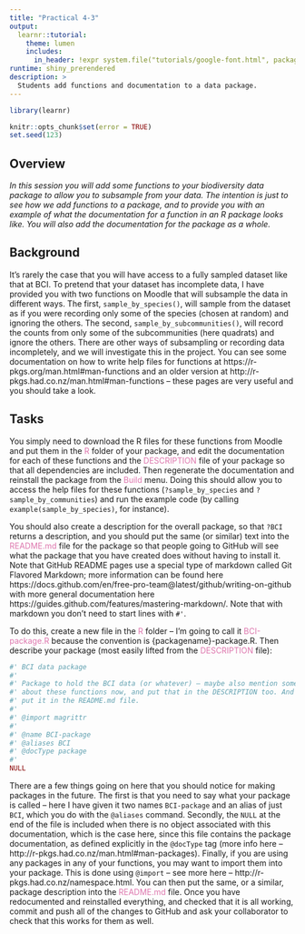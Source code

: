 ```yaml
---
title: "Practical 4-3"
output: 
  learnr::tutorial:
    theme: lumen
    includes:
      in_header: !expr system.file("tutorials/google-font.html", package = "RPiR")
runtime: shiny_prerendered
description: >
  Students add functions and documentation to a data package.
---
```


```r
library(learnr)

knitr::opts_chunk$set(error = TRUE)
set.seed(123)
```


## Overview
*In this session you will add some functions to your biodiversity data package* 
*to allow you to subsample from your data. The intention is just to see how we* 
*add functions to a package, and to provide you with an example of what the*
*documentation for a function in an R package looks like. You will also add the*
*documentation for the package as a whole.*

## Background

It’s rarely the case that you will have access to a fully sampled dataset like
that at BCI. To pretend that your dataset has incomplete data, I have provided 
you with two functions on Moodle that will subsample the data in different ways. 
The first, `sample_by_species()`, will sample from the dataset as if you were
recording only some of the species (chosen at random) and ignoring the others. 
The second, `sample_by_subcommunities()`, will record the counts from only 
some of the subcommunities (here quadrats) and ignore the others. There are 
other ways of subsampling or recording data incompletely, and we will
investigate this in the project. You can see some documentation on how to write
help files for functions at https://r-pkgs.org/man.html#man-functions and an
older version at http://r-pkgs.had.co.nz/man.html#man-functions – these pages 
are very useful and you should take a look.

## Tasks

You simply need to download the R files for these functions from Moodle and put
them in the <span style="color: #de77ae;">R</span> folder of your package, and
edit the documentation for each of these functions and the 
<span style="color: #de77ae;">DESCRIPTION</span> file of your package so that 
all dependencies are included. Then regenerate the documentation and reinstall 
the package from the <span style="color: #de77ae;">Build</span> menu. Doing this 
should allow you to access the help files for these functions 
(`?sample_by_species` and `?sample_by_communities`) and run the example code (by 
calling `example(sample_by_species)`, for instance). 

You should also create a description for the overall package, so that `?BCI` 
returns a description, and you should put the same (or similar) text into the 
<span style="color: #de77ae;">README.md</span> file for the package so that 
people going to GitHub will see what the package that you have created does 
without having to install it. Note that GitHub README pages use a special type 
of markdown called Git Flavored Markdown; more information can be found here https://docs.github.com/en/free-pro-team@latest/github/writing-on-github with 
more general documentation here 
https://guides.github.com/features/mastering-markdown/. Note that with markdown
you don’t need to start lines with `#'`.

To do this, create a new file in the <span style="color: #de77ae;">R</span> 
folder – I’m going to call it <span style="color: #de77ae;">BCI-package.R</span> 
because the convention is {packagename}-package.R. Then describe your package (most easily lifted 
from the <span style="color: #de77ae;">DESCRIPTION</span> file):

```r
#' BCI data package 
#'
#' Package to hold the BCI data (or whatever) – maybe also mention something
#' about these functions now, and put that in the DESCRIPTION too. And then
#' put it in the README.md file. 
#'
#' @import magrittr 
#'
#' @name BCI-package
#' @aliases BCI
#' @docType package 
#'
NULL
```

There are a few things going on here that you should notice for making packages 
in the future. The first is that you need to say what your package is called – 
here I have given it two names `BCI-package` and an alias of just `BCI`, which 
you do with the `@aliases` command. Secondly, the `NULL` at the end of the file
is included when there is no object associated with this documentation, which is
the case here, since this file contains the package documentation, as defined
explicitly in the `@docType` tag (more info here –
http://r-pkgs.had.co.nz/man.html#man-packages). Finally, if you are using any 
packages in any of your functions, you may want to import them into your 
package. This is done using `@import` – see more here –
http://r-pkgs.had.co.nz/namespace.html. You can then put the same, or a similar,
package description into the <span style="color: #de77ae;">README.md</span> 
file. Once you have redocumented and reinstalled everything, and checked that it 
is all working, commit and push all of the changes to GitHub and ask your 
collaborator to check that this works for them as well.
